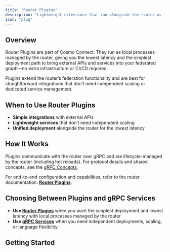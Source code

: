```yaml
---
title: "Router Plugins"
description: "Lightweight extensions that run alongside the router as local processes for quick integrations"
icon: "plug"
---
```


## Overview

Router Plugins are part of Cosmo Connect. They run as local processes managed by the router, giving you the lowest latency and the simplest deployment path to bring external APIs and services into your federated graph—no extra infrastructure or CI/CD required.

Plugins extend the router’s federation functionality and are best for straightforward integrations that don’t need independent scaling or dedicated service management.

## When to Use Router Plugins

- **Simple integrations** with external APIs
- **Lightweight services** that don’t need independent scaling
- **Unified deployment** alongside the router for the lowest latency

## How It Works

Plugins communicate with the router over gRPC and are lifecycle-managed by the router (including hot reloads). For protocol details and shared concepts, see the [gRPC Concepts](/router/gRPC/concepts).

For end-to-end configuration and capabilities, refer to the router documentation: **[Router Plugins](/router/grpc/plugins)**.

## Choosing Between Plugins and gRPC Services

- **Use [Router Plugins](/router/grpc/plugins)** when you want the simplest deployment and lowest latency with local processes managed by the router
- **Use [gRPC Services](/router/grpc/grpc-services)** when you need independent deployments, scaling, or language flexibility

## Getting Started

<CardGroup>
  <Card title="Deploy Your First Router Plugin" icon="plug" href="/tutorial/using-grpc-plugins" horizontal/>
</CardGroup>
